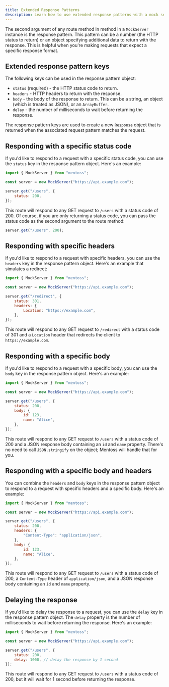 ```yaml
---
title: Extended Response Patterns
description: Learn how to use extended response patterns with a mock server
---
```


The second argument of any route method in method in a `MockServer` instance is the response pattern. This pattern can be a number (the HTTP status to return) or an object specifying additional data to return with the response. This is helpful when you're making requests that expect a specific response format.

## Extended response pattern keys

The following keys can be used in the response pattern object:

-   `status` (required) - the HTTP status code to return.
-   `headers` - HTTP headers to return with the response.
-   `body` - the body of the response to return. This can be a string, an object (which is treated as JSON), or an `ArrayBuffer`.
-   `delay` - the number of milliseconds to wait before returning the response.

The response pattern keys are used to create a new `Response` object that is returned when the associated request pattern matches the request.

## Responding with a specific status code

If you'd like to respond to a request with a specific status code, you can use the `status` key in the response pattern object. Here's an example:

```js
import { MockServer } from "mentoss";

const server = new MockServer("https://api.example.com");

server.get("/users", {
	status: 200,
});
```

This route will respond to any GET request to `/users` with a status code of 200. Of course, if you are only returning a status code, you can pass the status code as the second argument to the route method:

```js
server.get("/users", 200);
```

## Responding with specific headers

If you'd like to respond to a request with specific headers, you can use the `headers` key in the response pattern object. Here's an example that simulates a redirect:

```js
import { MockServer } from "mentoss";

const server = new MockServer("https://api.example.com");

server.get("/redirect", {
	status: 301,
	headers: {
		Location: "https://example.com",
	},
});
```

This route will respond to any GET request to `/redirect` with a status code of 301 and a `Location` header that redirects the client to `https://example.com`.

## Responding with a specific body

If you'd like to respond to a request with a specific body, you can use the `body` key in the response pattern object. Here's an example:

```js
import { MockServer } from "mentoss";

const server = new MockServer("https://api.example.com");

server.get("/users", {
	status: 200,
	body: {
		id: 123,
		name: "Alice",
	},
});
```

This route will respond to any GET request to `/users` with a status code of 200 and a JSON response body containing an `id` and `name` property. There's no need to call `JSON.stringify` on the object; Mentoss will handle that for you.

## Responding with a specific body and headers

You can combine the `headers` and `body` keys in the response pattern object to respond to a request with specific headers and a specific body. Here's an example:

```js
import { MockServer } from "mentoss";

const server = new MockServer("https://api.example.com");

server.get("/users", {
	status: 200,
	headers: {
		"Content-Type": "application/json",
	},
	body: {
		id: 123,
		name: "Alice",
	},
});
```

This route will respond to any GET request to `/users` with a status code of 200, a `Content-Type` header of `application/json`, and a JSON response body containing an `id` and `name` property.

## Delaying the response

If you'd like to delay the response to a request, you can use the `delay` key in the response pattern object. The `delay` property is the number of milliseconds to wait before returning the response. Here's an example:

```js
import { MockServer } from "mentoss";

const server = new MockServer("https://api.example.com");

server.get("/users", {
	status: 200,
	delay: 1000, // delay the response by 1 second
});
```

This route will respond to any GET request to `/users` with a status code of 200, but it will wait for 1 second before returning the response.

